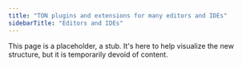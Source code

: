 ```yaml
---
title: "TON plugins and extensions for many editors and IDEs"
sidebarTitle: "Editors and IDEs"
---
```


This page is a placeholder, a stub. It's here to help visualize the new structure, but it is temporarily devoid of content.
